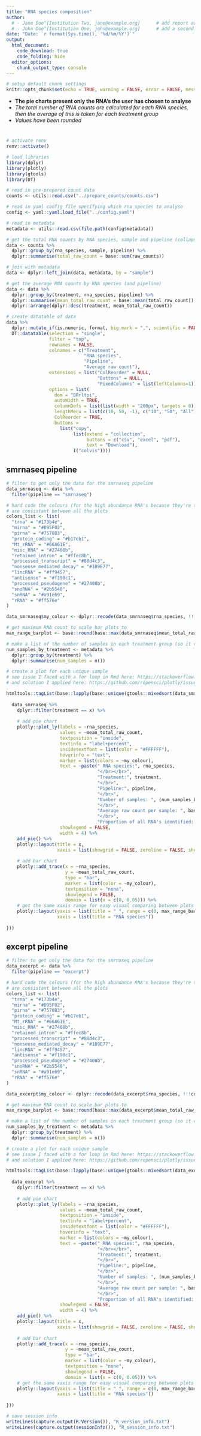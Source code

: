 ```yaml
---
title: "RNA species composition"
author:
  # - Jane Doe^[Institution Two, jane@example.org]      # add report authors (uncomment if using)
  # - John Doe^[Institution One, john@example.org]      # add a second report author (uncomment if using)
date: "Date: `r format(Sys.time(), '%d/%m/%Y')`"
output:
  html_document:
    code_download: true
    code_folding: hide
  editor_options: 
    chunk_output_type: console
---
```


```r
# setup default chunk settings
knitr::opts_chunk$set(echo = TRUE, warning = FALSE, error = FALSE, message = FALSE, fig.align = "center")
```

- **The pie charts present only the RNA's the user has chosen to analyse**
- *The total number of RNA counts are calculated for each RNA species, then the average of this is taken for each treatment group*
- *Values have been rounded*

# {.tabset .tabset-fade}

```r
# activate renv
renv::activate()

# load libraries
library(dplyr)
library(plotly)
library(gtools)
library(DT)

# read in pre-prepared count data
counts <- utils::read.csv("../prepare_counts/counts.csv")

# read in yaml config file specifying which rna species to analyse
config <- yaml::yaml.load_file("../config.yaml")

# read in metadata
metadata <- utils::read.csv(file.path(config$metadata))

# get the total RNA counts by RNA species, sample and pipeline (collapse individual RNAs)
data <- counts %>%
  dplyr::group_by(rna_species, sample, pipeline) %>%
  dplyr::summarise(total_raw_count = base::sum(raw_counts))

# join with metadata
data <- dplyr::left_join(data, metadata, by = "sample")

# get the average RNA counts by RNA species (and pipeline)
data <- data %>%
  dplyr::group_by(treatment, rna_species, pipeline) %>%
  dplyr::summarise(mean_total_raw_count = base::mean(total_raw_count)) %>%
  dplyr::arrange(dplyr::desc(treatment, mean_total_raw_count))

# create datatable of data
data %>%
  dplyr::mutate_if(is.numeric, format, big.mark = ",", scientific = FALSE, digits = 0) %>%
  DT::datatable(selection = "single",
                filter = "top",
                rownames = FALSE,
                colnames = c("Treatment",
                             "RNA species",
                             "Pipeline",
                             "Average raw count"),
                extensions = list("ColReorder" = NULL,
                                  "Buttons" = NULL,
                                  "FixedColumns" = list(leftColumns=1)),
                options = list(
                  dom = "BRrltpi",
                  autoWidth = TRUE,
                  columnDefs = list(list(width = "200px", targets = 0)),
                  lengthMenu = list(c(10, 50, -1), c("10", "50", "All")),
                  ColReorder = TRUE,
                  buttons =
                    list("copy",
                         list(extend = "collection",
                              buttons = c("csv", "excel", "pdf"),
                              text = "Download"),
                         I("colvis"))))
```

## smrnaseq pipeline

```r
# filter to get only the data for the smrnaseq pipeline
data_smrnaseq <- data %>%
  filter(pipeline == "smrnaseq")

# hard code the colours (for the high abundance RNA's because they're the most visible in these plots) so they
# are consistant between all the plots
colors_list <- list(
  "trna" = "#173b4e",
  "mirna" = "#D95F02",
  "pirna" = "#7570B3",
  "protein_coding" = "#b17eb1",
  "Mt_rRNA" = "#66A61E",
  "misc_RNA" = "#27408b",
  "retained_intron" = "#ffec8b",
  "processed_transcript" = "#88d4c3",
  "nonsense_mediated_decay" = "#1B9E77",
  "lincRNA" = "#ff9457",
  "antisense" = "#f190c1",
  "processed_pseudogene" = "#27408b",
  "snoRNA" = "#2b5540",
  "snRNA" = "#a91e69",
  "rRNA" = "#ff576e"
)

data_smrnaseq$my_colour <- dplyr::recode(data_smrnaseq$rna_species, !!!colors_list)

# get maximum RNA count to scale bar plots to
max_range_barplot <- base::round(base::max(data_smrnaseq$mean_total_raw_count), digits = 0)

# make a list of the number of samples in each treatment group (so it can be passed to the tooltip below)
num_samples_by_treatment <- metadata %>%
  dplyr::group_by(treatment) %>%
  dplyr::summarise(num_samples = n())

# create a plot for each unique sample
# see issue I faced with a for loop in Rmd here: https://stackoverflow.com/questions/49990653/plotly-plot-doesnt-render-within-for-loop-of-rmarkdown-document
# and solution I applied here: https://github.com/ropensci/plotly/issues/273#issuecomment-195611009

htmltools::tagList(base::lapply(base::unique(gtools::mixedsort(data_smrnaseq$treatment)), function(x) { 
  
  data_smrnaseq %>%
    dplyr::filter(treatment == x) %>%
    
    # add pie chart
    plotly::plot_ly(labels = ~rna_species,
                    values = ~mean_total_raw_count,
                    textposition = "inside",
                    textinfo = "label+percent",
                    insidetextfont = list(color = "#FFFFFF"),
                    hoverinfo = "text",
                    marker = list(colors = ~my_colour),
                    text = ~paste(" RNA species:", rna_species,
                                  "</br></br>",
                                  "Treatment:", treatment,
                                  "</br>",
                                  "Pipeline:", pipeline,
                                  "</br>",
                                  "Number of samples: ", (num_samples_by_treatment %>% dplyr::filter(treatment == x)) %>% dplyr::select(num_samples),
                                  "</br>",
                                  "Average raw count per sample: ", base::prettyNum(base::round(mean_total_raw_count, digits = 0), big.mark=","),
                                  "</br>",
                                  "Proportion of all RNA's identified: ", base::round((mean_total_raw_count/sum(mean_total_raw_count)*100), digits = 0), "%"),
                    showlegend = FALSE,
                    width = 4) %>%
    add_pie() %>%
    plotly::layout(title = x,
                   xaxis = list(showgrid = FALSE, zeroline = FALSE, showticklabels = FALSE, domain = c(0.8,1))) %>%
    
    # add bar chart
    plotly::add_trace(x = ~rna_species,
                      y = ~mean_total_raw_count,
                      type = "bar",
                      marker = list(color = ~my_colour),
                      textposition = "none",
                      showlegend = FALSE,
                      domain = list(x = c(0, 0.05))) %>%
    # get the same xaxis range for easy visual comparing between plots
    plotly::layout(yaxis = list(title = " ", range = c(0, max_range_barplot)),
                   xaxis = list(title = "RNA species"))
  
}))
```

## excerpt pipeline

```r
# filter to get only the data for the smrnaseq pipeline
data_excerpt <- data %>%
  filter(pipeline == "excerpt")

# hard code the colours (for the high abundance RNA's because they're the most visible in these plots) so they
# are consistant between all the plots
colors_list <- list(
  "trna" = "#173b4e",
  "mirna" = "#D95F02",
  "pirna" = "#7570B3",
  "protein_coding" = "#b17eb1",
  "Mt_rRNA" = "#66A61E",
  "misc_RNA" = "#27408b",
  "retained_intron" = "#ffec8b",
  "processed_transcript" = "#88d4c3",
  "nonsense_mediated_decay" = "#1B9E77",
  "lincRNA" = "#ff9457",
  "antisense" = "#f190c1",
  "processed_pseudogene" = "#27408b",
  "snoRNA" = "#2b5540",
  "snRNA" = "#a91e69",
  "rRNA" = "#ff576e"
)

data_excerpt$my_colour <- dplyr::recode(data_excerpt$rna_species, !!!colors_list)

# get maximum RNA count to scale bar plots to
max_range_barplot <- base::round(base::max(data_excerpt$mean_total_raw_count), digits = 0)

# make a list of the number of samples in each treatment group (so it can be passed to the tooltip below)
num_samples_by_treatment <- metadata %>%
  dplyr::group_by(treatment) %>%
  dplyr::summarise(num_samples = n())

# create a plot for each unique sample
# see issue I faced with a for loop in Rmd here: https://stackoverflow.com/questions/49990653/plotly-plot-doesnt-render-within-for-loop-of-rmarkdown-document
# and solution I applied here: https://github.com/ropensci/plotly/issues/273#issuecomment-195611009

htmltools::tagList(base::lapply(base::unique(gtools::mixedsort(data_excerpt$treatment)), function(x) { 
  
  data_excerpt %>%
    dplyr::filter(treatment == x) %>%
    
    # add pie chart
    plotly::plot_ly(labels = ~rna_species,
                    values = ~mean_total_raw_count,
                    textposition = "inside",
                    textinfo = "label+percent",
                    insidetextfont = list(color = "#FFFFFF"),
                    hoverinfo = "text",
                    marker = list(colors = ~my_colour),
                    text = ~paste(" RNA species:", rna_species,
                                  "</br></br>",
                                  "Treatment:", treatment,
                                  "</br>",
                                  "Pipeline:", pipeline,
                                  "</br>",
                                  "Number of samples: ", (num_samples_by_treatment %>% dplyr::filter(treatment == x)) %>% dplyr::select(num_samples),
                                  "</br>",
                                  "Average raw count per sample: ", base::prettyNum(base::round(mean_total_raw_count, digits = 0), big.mark=","),
                                  "</br>",
                                  "Proportion of all RNA's identified: ", base::round((mean_total_raw_count/sum(mean_total_raw_count)*100), digits = 0), "%"),
                    showlegend = FALSE,
                    width = 4) %>%
    add_pie() %>%
    plotly::layout(title = x,
                   xaxis = list(showgrid = FALSE, zeroline = FALSE, showticklabels = FALSE, domain = c(0.8,1))) %>%
    
    # add bar chart
    plotly::add_trace(x = ~rna_species,
                      y = ~mean_total_raw_count,
                      type = "bar",
                      marker = list(color = ~my_colour),
                      textposition = "none",
                      showlegend = FALSE,
                      domain = list(x = c(0, 0.05))) %>%
    # get the same xaxis range for easy visual comparing between plots
    plotly::layout(yaxis = list(title = " ", range = c(0, max_range_barplot)),
                   xaxis = list(title = "RNA species"))
  
}))
```

```r
# save session info
writeLines(capture.output(R.Version()), "R_version_info.txt")
writeLines(capture.output(sessionInfo()), "R_session_info.txt")
```
